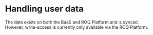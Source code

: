 # Handling user data

The data exists on both the BaaS and ROQ Platform and is synced. However, write-access is currently only available via the ROQ Platform.

